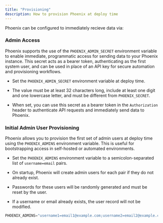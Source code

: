 ```yaml
---
title: "Provisioning"
description: How to provision Phoenix at deploy time
---
```


Phoenix can be configured to immediately recieve data via:

### Admin Access

Phoenix supports the use of the `PHOENIX_ADMIN_SECRET` environment variable to enable immediate, programmatic access for sending data to your Phoenix instance. This secret acts as a bearer token, authenticating as the first system user, and can be used in place of an API key for secure automation and provisioning workflows.

* Set the `PHOENIX_ADMIN_SECRET` environment variable at deploy time.

* The value must be at least 32 characters long, include at least one digit and one lowercase letter, and must be different from `PHOENIX_SECRET`.

* When set, you can use this secret as a bearer token in the `Authorization` header to authenticate API requests and immediately send data to Phoenix.

### Initial Admin User Provisioning

Phoenix allows you to provision the first set of admin users at deploy time using the `PHOENIX_ADMINS` environment variable. This is useful for bootstrapping access in self-hosted or automated environments.

* Set the `PHOENIX_ADMINS` environment variable to a semicolon-separated list of `username=email` pairs.

* On startup, Phoenix will create admin users for each pair if they do not already exist.

* Passwords for these users will be randomly generated and must be reset by the user.

* If a username or email already exists, the user record will not be modified.

```javascript
PHOENIX_ADMINS="username1=email1@example.com;username2=email2@example.com"
```


